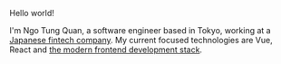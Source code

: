 Hello world!

I'm Ngo Tung Quan, a software engineer based in Tokyo, working at a [Japanese fintech company](https://paypay.ne.jp/). My current focused technologies are Vue, React and [the modern frontend development stack](https://jamstack.org/).